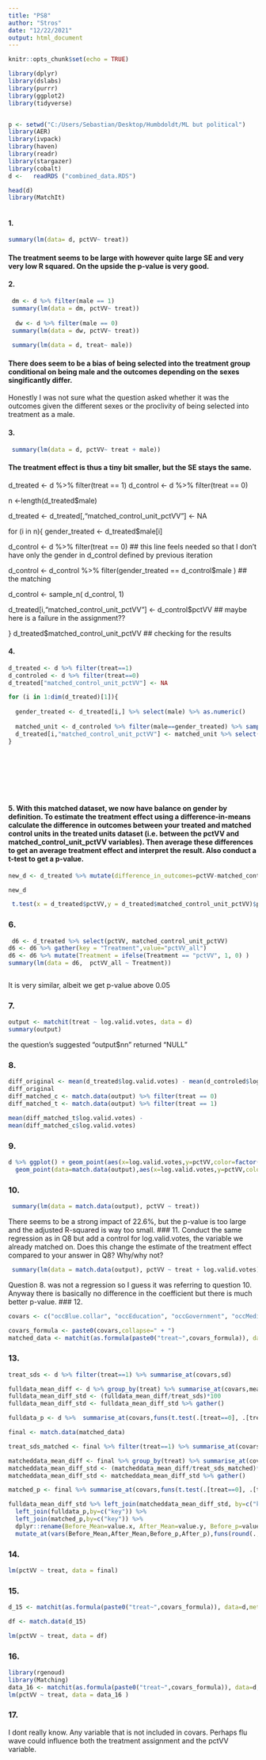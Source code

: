 ---
title: "PS8"
author: "Stros"
date: "12/22/2021"
output: html_document
---

```{r setup, include=FALSE}
knitr::opts_chunk$set(echo = TRUE)
```

```{r , include=TRUE}
library(dplyr)
library(dslabs)
library(purrr)
library(ggplot2)
library(tidyverse)


p <- setwd("C:/Users/Sebastian/Desktop/Humbdoldt/ML but political")
library(AER)
library(ivpack)
library(haven)
library(readr)
library(stargazer)
library(cobalt)
d <-   readRDS ("combined_data.RDS")

head(d)
library(MatchIt)
 


```
#### 1.
```{r , include=TRUE}
summary(lm(data= d, pctVV~ treat))
```
#### The treatment seems to be large with however quite large SE and very very low R squared. On the upside the p-value is very good.

#### 2.
```{r , include=TRUE}

 dm <- d %>% filter(male == 1)
 summary(lm(data = dm, pctVV~ treat))
 
  dw <- d %>% filter(male == 0)
 summary(lm(data = dw, pctVV~ treat))
 
 summary(lm(data = d, treat~ male))

```
#### There does seem to be a bias of being selected into the treatment group conditional on being male and the outcomes depending on the sexes singificantly differ. 
Honestly I was not sure what the question asked whether it was the outcomes given the different sexes or the proclivity of being selected into treatment as a male.

#### 3.

```{r , include=TRUE}
 summary(lm(data = d, pctVV~ treat + male))
```
#### The treatment effect is thus a tiny bit smaller, but the SE stays the same.


d_treated <-  d %>% filter(treat == 1)
d_control <-  d %>% filter(treat == 0)

n <-length(d_treated$male)

d_treated <-  d_treated[,"matched_control_unit_pctVV"] <- NA

for (i in n){
  gender_treated <- d_treated$male[i]
  
  d_control <-  d %>% filter(treat == 0)
  ## this line feels needed so that I don't have only the gender in d_control defined by previous iteration
  
   d_control <- d_control %>% filter(gender_treated == d_control$male )
   ## the matching
  
   d_control <- sample_n( d_control, 1)
   
   d_treated[i,"matched_control_unit_pctVV"] <-  d_control$pctVV
   ## maybe here is a failure in the assignment??
 
  
     
}
d_treated$matched_control_unit_pctVV
## checking for the results


#### 4.

```{r , include=TRUE}


d_treated <- d %>% filter(treat==1)
d_controled <- d %>% filter(treat==0)
d_treated["matched_control_unit_pctVV"] <- NA

for (i in 1:dim(d_treated)[1]){
  
  gender_treated <- d_treated[i,] %>% select(male) %>% as.numeric()
  
  matched_unit <- d_controled %>% filter(male==gender_treated) %>% sample_n(1)
  d_treated[i,"matched_control_unit_pctVV"] <- matched_unit %>% select(pctVV) %>% as.numeric()
}






 
```
#### 5. With this matched dataset, we now have balance on gender by definition. To estimate the treatment effect using a difference-in-means calculate the difference in outcomes between your treated and matched control units in the treated units dataset (i.e. between the pctVV and matched_control_unit_pctVV variables). Then average these differences to get an average treatment effect and interpret the result. Also conduct a t-test to get a p-value.


```{r , include=TRUE}

new_d <- d_treated %>% mutate(difference_in_outcomes=pctVV-matched_control_unit_pctVV) %>% summarise(diff_outcome=mean(difference_in_outcomes,na.rm=TRUE))

new_d

 t.test(x = d_treated$pctVV,y = d_treated$matched_control_unit_pctVV)$p.value 
```

### 6.
```{r , include=TRUE}
 d6 <- d_treated %>% select(pctVV, matched_control_unit_pctVV)
d6 <- d6 %>% gather(key = "Treatment",value="pctVV_all")
d6 <- d6 %>% mutate(Treatment = ifelse(Treatment == "pctVV", 1, 0) )
summary(lm(data = d6,  pctVV_all ~ Treatment))



```
It is very similar, albeit we get p-value above 0.05


### 7.
```{r , include=TRUE}
output <- matchit(treat ~ log.valid.votes, data = d)
summary(output)
```
the question's suggested "output$nn" returned "NULL"

### 8.
```{r , include=TRUE}

diff_original <- mean(d_treated$log.valid.votes) - mean(d_controled$log.valid.votes) 
diff_original
diff_matched_c <- match.data(output) %>% filter(treat == 0) 
diff_matched_t <- match.data(output) %>% filter(treat == 1) 

mean(diff_matched_t$log.valid.votes) - 
mean(diff_matched_c$log.valid.votes)
```
 
 
### 9.
```{r , include=TRUE}
d %>% ggplot() + geom_point(aes(x=log.valid.votes,y=pctVV,color=factor(treat)), shape = 2, alpha=0.2) +
  geom_point(data=match.data(output),aes(x=log.valid.votes,y=pctVV,color=factor(treat)))

```
### 10.
```{r , include=TRUE}
 summary(lm(data = match.data(output), pctVV ~ treat))
```
There seems to be a strong impact of 22.6%, but the p-value is too large and the adjusted R-squared is way too small.
### 11. Conduct the same regression as in Q8 but add a control for log.valid.votes, the variable we already matched on. Does this change the estimate of the treatment effect compared to your answer in Q8? Why/why not?
```{r , include=TRUE}
 summary(lm(data = match.data(output), pctVV ~ treat + log.valid.votes))

```
Question 8. was not a regression so I guess it was referring to question 10. Anyway there is basically no difference in the coefficient but there is much better p-value.
### 12.
```{r , include=TRUE}
covars <- c("occBlue.collar", "occEducation", "occGovernment", "occMedia", "occNone", "occOther", "occPolitician", "occWhite.collar", "lat", "long", "ran.prior", "incumbent", "log.valid.votes", "party.prior.pctVV", "prior.pctVV", "elec.year", "match.partyPCB", "match.partyPC.do.B", "match.partyPDT", "match.partyPFL", "match.partyPL", "match.partyPMDB", "match.partyPMN", "match.partyPP", "match.partyPPS", "match.partyPSB", "match.partyPSC", "match.partyPSDB", "match.partyPSDC", "match.partyPSL", "match.partyPT", "match.partyPTB", "match.partyPV", "uf.rs", "uf.sp", "yob", "eduMore.than.Primary..Less.than.Superior", "eduSome.Superior.or.More", "log.total.assets", "pt_pres_1998", "psdb_2000", "hdi_2000", "income_2000", "log.num.apps")

covars_formula <- paste0(covars,collapse=" + ")
matched_data <- matchit(as.formula(paste0("treat~",covars_formula)), data=d,method="nearest")
```
### 13.
```{r , include=TRUE}
treat_sds <- d %>% filter(treat==1) %>% summarise_at(covars,sd)

fulldata_mean_diff <- d %>% group_by(treat) %>% summarise_at(covars,mean) %>% summarise_all(diff) %>% select(-treat)
fulldata_mean_diff_std <- (fulldata_mean_diff/treat_sds)*100 
fulldata_mean_diff_std <- fulldata_mean_diff_std %>% gather()

fulldata_p <- d %>%  summarise_at(covars,funs(t.test(.[treat==0], .[treat==1])$p.value)) %>% gather()

final <- match.data(matched_data)

treat_sds_matched <- final %>% filter(treat==1) %>% summarise_at(covars,sd)

matcheddata_mean_diff <- final %>% group_by(treat) %>% summarise_at(covars,mean) %>% summarise_all(diff) %>% dplyr::select(-treat)
matcheddata_mean_diff_std <- (matcheddata_mean_diff/treat_sds_matched)*100
matcheddata_mean_diff_std <- matcheddata_mean_diff_std %>% gather()

matched_p <- final %>% summarise_at(covars,funs(t.test(.[treat==0], .[treat==1])$p.value)) %>% gather()

fulldata_mean_diff_std %>% left_join(matcheddata_mean_diff_std, by=c("key")) %>% 
  left_join(fulldata_p,by=c("key")) %>%
  left_join(matched_p,by=c("key")) %>%
  dplyr::rename(Before_Mean=value.x, After_Mean=value.y, Before_p=value.x.x, After_p=value.y.y) %>% 
  mutate_at(vars(Before_Mean,After_Mean,Before_p,After_p),funs(round(.,3)))
```
### 14.

```{r , include=TRUE}
lm(pctVV ~ treat, data = final)
```
### 15.
```{r , include=TRUE}


d_15 <- matchit(as.formula(paste0("treat~",covars_formula)), data=d,method="nearest", caliper = 0.01)

df <- match.data(d_15)

lm(pctVV ~ treat, data = df)

```
### 16.
```{r , include=TRUE, cache=TRUE}
library(rgenoud)
library(Matching)
data_16 <- matchit(as.formula(paste0("treat~",covars_formula)), data=d,method="genetic") %>% match.data()
lm(pctVV ~ treat, data = data_16 )
```
### 17.
I dont really know. Any variable that is not included in covars. Perhaps flu wave could influence both the treatment assignment and the pctVV variable.
